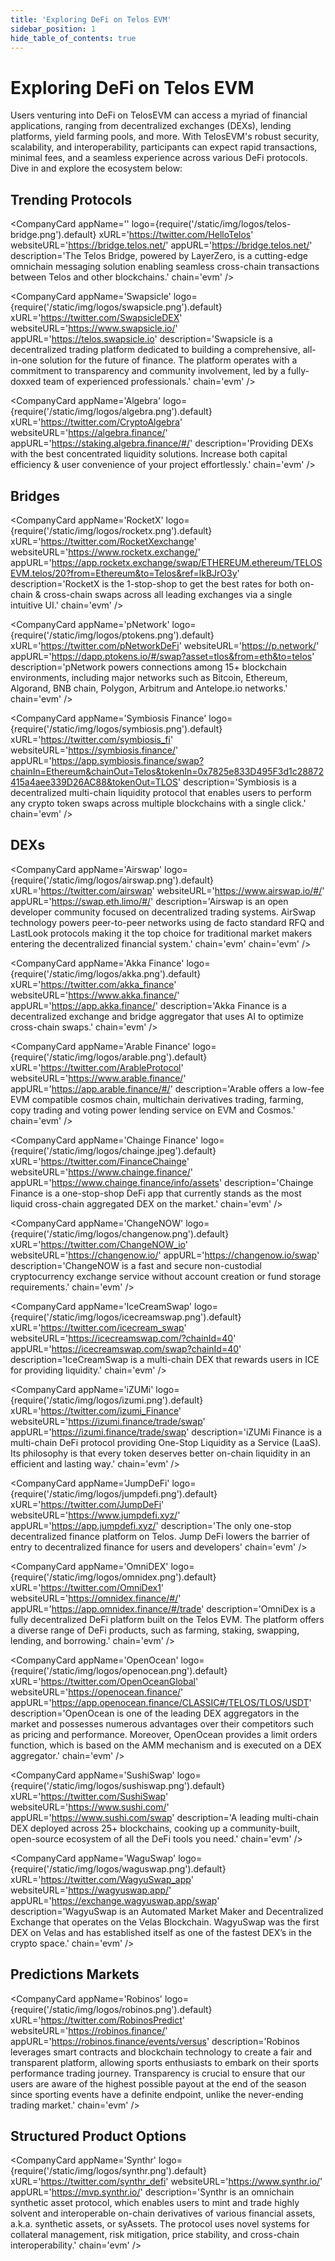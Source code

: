 ---
title: 'Exploring DeFi on Telos EVM'
sidebar_position: 1
hide_table_of_contents: true
---


# Exploring DeFi on Telos EVM

Users venturing into DeFi on TelosEVM can access a myriad of financial applications, ranging from decentralized exchanges (DEXs), lending platforms, yield farming pools, and more. With TelosEVM's robust security, scalability, and interoperability, participants can expect rapid transactions, minimal fees, and a seamless experience across various DeFi protocols. Dive in and explore the ecosystem below:

## Trending Protocols

<div class="app-cards-display">

<CompanyCard
    appName=''
    logo={require('/static/img/logos/telos-bridge.png').default}
    xURL='https://twitter.com/HelloTelos'
    websiteURL='https://bridge.telos.net/'
    appURL='https://bridge.telos.net/'
    description='The Telos Bridge, powered by LayerZero, is a cutting-edge omnichain messaging solution enabling seamless cross-chain transactions between Telos and other blockchains.'
    chain='evm'
/>

<CompanyCard
    appName='Swapsicle'
    logo={require('/static/img/logos/swapsicle.png').default}
    xURL='https://twitter.com/SwapsicleDEX'
    websiteURL='https://www.swapsicle.io/'
    appURL='https://telos.swapsicle.io'
    description='Swapsicle is a decentralized trading platform dedicated to building a comprehensive, all-in-one solution for the future of finance. The platform operates with a commitment to transparency and community involvement, led by a fully-doxxed team of experienced professionals.'
    chain='evm'
/>

<CompanyCard
    appName='Algebra'
    logo={require('/static/img/logos/algebra.png').default}
    xURL='https://twitter.com/CryptoAlgebra'
    websiteURL='https://algebra.finance/'
    appURL='https://staking.algebra.finance/#/'
    description='Providing DEXs with the best concentrated liquidity solutions. Increase both capital efficiency & user convenience of your project effortlessly.'
    chain='evm'
/>

</div>

## Bridges 

<div class="app-cards-display">

<CompanyCard
    appName='RocketX'
    logo={require('/static/img/logos/rocketx.png').default}
    xURL='https://twitter.com/RocketXexchange'
    websiteURL='https://www.rocketx.exchange/'
    appURL='https://app.rocketx.exchange/swap/ETHEREUM.ethereum/TELOSEVM.telos/20?from=Ethereum&to=Telos&ref=lkBJrO3y'
    description='RocketX is the 1-stop-shop to get the best rates for both on-chain & cross-chain swaps across all leading exchanges via a single intuitive UI.'
    chain='evm'
/>

<CompanyCard
    appName='pNetwork'
    logo={require('/static/img/logos/ptokens.png').default}
    xURL='https://twitter.com/pNetworkDeFi'
    websiteURL='https://p.network/'
    appURL='https://dapp.ptokens.io/#/swap?asset=tlos&from=eth&to=telos'
    description='pNetwork powers connections among 15+ blockchain environments, including major networks such as Bitcoin, Ethereum, Algorand, BNB chain, Polygon, Arbitrum and Antelope.io networks.'
    chain='evm'
/>

<CompanyCard
    appName='Symbiosis Finance'
    logo={require('/static/img/logos/symbiosis.png').default}
    xURL='https://twitter.com/symbiosis_fi'
    websiteURL='https://symbiosis.finance/'
    appURL='https://app.symbiosis.finance/swap?chainIn=Ethereum&chainOut=Telos&tokenIn=0x7825e833D495F3d1c28872415a4aee339D26AC88&tokenOut=TLOS'
    description='Symbiosis is a decentralized multi-chain liquidity protocol that enables users to perform any crypto token swaps across multiple blockchains with a single click.'
    chain='evm'
/>

</div>

## DEXs

<div class="app-cards-display">

<CompanyCard
    appName='Airswap'
    logo={require('/static/img/logos/airswap.png').default}
    xURL='https://twitter.com/airswap'
    websiteURL='https://www.airswap.io/#/'
    appURL='https://swap.eth.limo/#/'
    description='Airswap is an open developer community focused on decentralized trading systems. AirSwap technology powers peer-to-peer networks using de facto standard RFQ and LastLook protocols making it the top choice for traditional market makers entering the decentralized financial system.'
    chain='evm'
    chain='evm'
/>

<CompanyCard
    appName='Akka Finance'
    logo={require('/static/img/logos/akka.png').default}
    xURL='https://twitter.com/akka_finance'
    websiteURL='https://www.akka.finance/'
    appURL='https://app.akka.finance/'
    description='Akka Finance is a decentralized exchange and bridge aggregator that uses AI to optimize cross-chain swaps.'
    chain='evm'
/>

<CompanyCard
    appName='Arable Finance'
    logo={require('/static/img/logos/arable.png').default}
    xURL='https://twitter.com/ArableProtocol'
    websiteURL='https://www.arable.finance/'
    appURL='https://app.arable.finance/#/'
    description='Arable offers a low-fee EVM compatible cosmos chain, multichain derivatives trading, farming, copy trading and voting power lending service on EVM and Cosmos.'
    chain='evm'
/>

<CompanyCard
    appName='Chainge Finance'
    logo={require('/static/img/logos/chainge.jpeg').default}
    xURL='https://twitter.com/FinanceChainge'
    websiteURL='https://www.chainge.finance/'
    appURL='https://www.chainge.finance/info/assets'
    description='Chainge Finance is a one-stop-shop DeFi app that currently stands as the most liquid cross-chain aggregated DEX on the market.'
    chain='evm'
/>

<CompanyCard
    appName='ChangeNOW'
    logo={require('/static/img/logos/changenow.png').default}
    xURL='https://twitter.com/ChangeNOW_io'
    websiteURL='https://changenow.io/'
    appURL='https://changenow.io/swap'
    description='ChangeNOW is a fast and secure non-custodial cryptocurrency exchange service without account creation or fund storage requirements.'
    chain='evm'
/>

<CompanyCard
    appName='IceCreamSwap'
    logo={require('/static/img/logos/icecreamswap.png').default}
    xURL='https://twitter.com/icecream_swap'
    websiteURL='https://icecreamswap.com/?chainId=40'
    appURL='https://icecreamswap.com/swap?chainId=40'
    description='IceCreamSwap is a multi-chain DEX that rewards users in ICE for providing liquidity.'
    chain='evm'
/>

<CompanyCard
    appName='iZUMi'
    logo={require('/static/img/logos/izumi.png').default}
    xURL='https://twitter.com/izumi_Finance'
    websiteURL='https://izumi.finance/trade/swap'
    appURL='https://izumi.finance/trade/swap'
    description='iZUMi Finance is a multi-chain DeFi protocol providing One-Stop Liquidity as a Service (LaaS). Its philosophy is that every token deserves better on-chain liquidity in an efficient and lasting way.'
    chain='evm'
/>

<CompanyCard
    appName='JumpDeFi'
    logo={require('/static/img/logos/jumpdefi.png').default}
    xURL='https://twitter.com/JumpDeFi'
    websiteURL='https://www.jumpdefi.xyz/'
    appURL='https://app.jumpdefi.xyz/'
    description='The only one-stop decentralized finance platform on Telos. Jump DeFi lowers the barrier of entry to decentralized finance for users and developers'
    chain='evm'
/>

<CompanyCard
    appName='OmniDEX'
    logo={require('/static/img/logos/omnidex.png').default}
    xURL='https://twitter.com/OmniDex1'
    websiteURL='https://omnidex.finance/#/'
    appURL='https://app.omnidex.finance/#/trade'
    description='OmniDex is a fully decentralized DeFi platform built on the Telos EVM. The platform offers a diverse range of DeFi products, such as farming, staking, swapping, lending, and borrowing.'
    chain='evm'
/>

<CompanyCard
    appName='OpenOcean'
    logo={require('/static/img/logos/openocean.png').default}
    xURL='https://twitter.com/OpenOceanGlobal'
    websiteURL='https://openocean.finance/'
    appURL='https://app.openocean.finance/CLASSIC#/TELOS/TLOS/USDT'
    description='OpenOcean is one of the leading DEX aggregators in the market and possesses numerous advantages over their competitors such as pricing and performance. Moreover, OpenOcean provides a limit orders function, which is based on the AMM mechanism and is executed on a DEX aggregator.'
    chain='evm'
/>

<CompanyCard
    appName='SushiSwap'
    logo={require('/static/img/logos/sushiswap.png').default}
    xURL='https://twitter.com/SushiSwap'
    websiteURL='https://www.sushi.com/'
    appURL='https://www.sushi.com/swap'
    description='A leading multi-chain DEX deployed across 25+ blockchains, cooking up a community-built, open-source ecosystem of all the DeFi tools you need.'
    chain='evm'
/>

<CompanyCard
    appName='WaguSwap'
    logo={require('/static/img/logos/waguswap.png').default}
    xURL='https://twitter.com/WagyuSwap_app'
    websiteURL='https://wagyuswap.app/'
    appURL='https://exchange.wagyuswap.app/swap'
    description='WagyuSwap is an Automated Market Maker and Decentralized Exchange that operates on the Velas Blockchain. WagyuSwap was the first DEX on Velas and has established itself as one of the fastest DEX’s in the crypto space.'
    chain='evm'
/>

</div>

## Predictions Markets

<div class="app-cards-display">


<CompanyCard
    appName='Robinos'
    logo={require('/static/img/logos/robinos.png').default}
    xURL='https://twitter.com/RobinosPredict'
    websiteURL='https://robinos.finance/'
    appURL='https://robinos.finance/events/versus'
    description='Robinos leverages smart contracts and blockchain technology to create a fair and transparent platform, allowing sports enthusiasts to embark on their sports performance trading journey. Transparency is crucial to ensure that our users are aware of the highest possible payout at the end of the season since sporting events have a definite endpoint, unlike the never-ending trading market.'
    chain='evm'
/>

</div>

## Structured Product Options

<div class="app-cards-display">

<CompanyCard
    appName='Synthr'
    logo={require('/static/img/logos/synthr.png').default}
    xURL='https://twitter.com/synthr_defi'
    websiteURL='https://www.synthr.io/'
    appURL='https://mvp.synthr.io/'
    description='Synthr is an omnichain synthetic asset protocol, which enables users to mint and trade highly solvent and interoperable on-chain derivatives of various financial assets, a.k.a. synthetic assets, or syAssets. The protocol uses novel systems for collateral management, risk mitigation, price stability, and cross-chain interoperability.'
    chain='evm'
/>

</div>